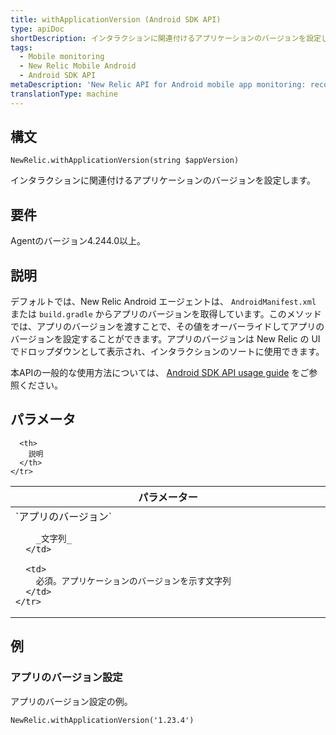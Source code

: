 ```yaml
---
title: withApplicationVersion (Android SDK API)
type: apiDoc
shortDescription: インタラクションに関連付けるアプリケーションのバージョンを設定します。
tags:
  - Mobile monitoring
  - New Relic Mobile Android
  - Android SDK API
metaDescription: 'New Relic API for Android mobile app monitoring: record application version.'
translationType: machine
---
```


## 構文

```
NewRelic.withApplicationVersion(string $appVersion)
```

インタラクションに関連付けるアプリケーションのバージョンを設定します。

## 要件

Agentのバージョン4.244.0以上。

## 説明

デフォルトでは、New Relic Android エージェントは、 `AndroidManifest.xml` または `build.gradle` からアプリのバージョンを取得しています。このメソッドでは、アプリのバージョンを渡すことで、その値をオーバーライドしてアプリのバージョンを設定することができます。アプリのバージョンは New Relic の UI でドロップダウンとして表示され、インタラクションのソートに使用できます。

本APIの一般的な使用方法については、 [Android SDK API usage guide](/docs/mobile-monitoring/new-relic-mobile-android/install-configure/work-android-sdk-api) をご参照ください。

## パラメータ

<table>
  <thead>
    <tr>
      <th width="25%">
        パラメーター
      </th>

      <th>
        説明
      </th>
    </tr>
  </thead>

  <tbody>
    <tr>
      <td>
        `アプリのバージョン`

        _文字列_
      </td>

      <td>
        必須。アプリケーションのバージョンを示す文字列
      </td>
    </tr>
  </tbody>
</table>

## 例

### アプリのバージョン設定

アプリのバージョン設定の例。

```
NewRelic.withApplicationVersion('1.23.4')
```